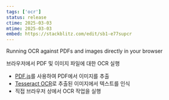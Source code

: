 ```yaml
---
tags: ['ocr']
status: release
ctime: 2025-03-03
mtime: 2025-03-03
embed: https://stackblitz.com/edit/sb1-e77supcr
---
```



<QuoteLink url="https://simonwillison.net/2024/Mar/30/ocr-pdfs-images/">
  Running OCR against PDFs and images directly in your browser
</QuoteLink>

브라우저에서 PDF 및 이미지 파일에 대한 OCR 실행

- [PDF.js](https://mozilla.github.io/pdf.js/)를 사용하여 PDF에서 이미지를 추출
- [Tesseract OCR](https://github.com/tesseract-ocr/tesseract)로 추출된 이미지에서 텍스트를 인식
- 직접 브라우저 상에서 OCR 작업을 실행
